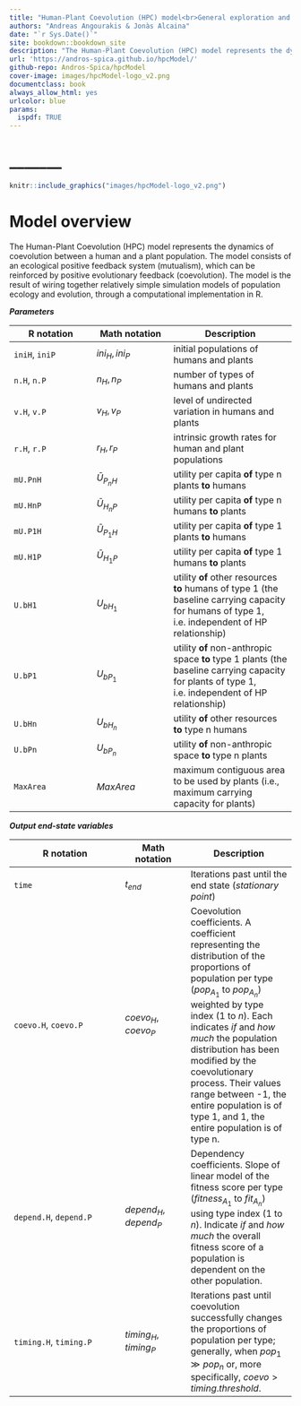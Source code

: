 ```yaml
---
title: "Human-Plant Coevolution (HPC) model<br>General exploration and parameter sensitivity analysis"
authors: "Andreas Angourakis & Jonàs Alcaina"
date: "`r Sys.Date()`"
site: bookdown::bookdown_site
description: "The Human-Plant Coevolution (HPC) model represents the dynamics of coevolution between a human and a plant population. The model consists of an ecological positive feedback system (mutualism), which can be reinforced by positive evolutionary feedback (coevolution). The model is the result of wiring together relatively simple simulation models of population ecology and evolution, through a computational implementation in R."
url: 'https://andros-spica.github.io/hpcModel/'
github-repo: Andros-Spica/hpcModel
cover-image: images/hpcModel-logo_v2.png
documentclass: book
always_allow_html: yes
urlcolor: blue
params:
  ispdf: TRUE
---
```


# _______ { - }

```r
knitr::include_graphics("images/hpcModel-logo_v2.png")
```

# Model overview { - }

The Human-Plant Coevolution (HPC) model represents the dynamics of coevolution between a human and a plant population. The model consists of an ecological positive feedback system (mutualism), which can be reinforced by positive evolutionary feedback (coevolution). The model is the result of wiring together relatively simple simulation models of population ecology and evolution, through a computational implementation in R.

\newpage

**_Parameters_**

 R notation     | Math notation | Description
 -------------- | ------------- | ---------------------
 `iniH`, `iniP` | $ini_{H},\,ini_{P}$ | initial populations of humans and plants  
 `n.H`, `n.P`   | $n_{H},\,n_{P}$ | number of types of humans and plants  
 `v.H`, `v.P`   | $v_{H},\,v_{P}$ | level of undirected variation in humans and plants  
 `r.H`, `r.P`   | $r_{H},\,r_{P}$ | intrinsic growth rates for human and plant populations  
 `mU.PnH`       | $\bar{U}_{P_{n}H}$ | utility per capita **of** type n plants **to** humans  
 `mU.HnP`       | $\bar{U}_{H_{n}P}$ | utility per capita **of** type n humans **to** plants  
 `mU.P1H`       | $\bar{U}_{P_{1}H}$ | utility per capita **of** type 1 plants **to** humans  
 `mU.H1P`       | $\bar{U}_{H_{1}P}$ | utility per capita **of** type 1 humans **to** plants  
 `U.bH1`       | $U_{bH_{1}}$ | utility **of** other resources **to** humans of type 1 (the baseline carrying capacity for humans of type 1, i.e. independent of HP relationship)  
 `U.bP1`       | $U_{bP_{1}}$ | utility **of** non-anthropic space **to** type 1 plants (the baseline carrying capacity for plants of type 1, i.e. independent of HP relationship)  
 `U.bHn`       | $U_{bH_{n}}$ | utility **of** other resources **to** type n humans  
 `U.bPn`       | $U_{bP_{n}}$ | utility **of** non-anthropic space **to** type n plants  
 `MaxArea`      | $MaxArea$ | maximum contiguous area to be used by plants (i.e., maximum carrying capacity for plants)  

\newpage

**_Output end-state variables_**

 R notation             | Math notation | Description                                               
 ---------------------- | ------------- | ---------------------
 `time`                 | $t_{end}$ | Iterations past until the end state (*stationary point*)
 `coevo.H`, `coevo.P`   | $coevo_{H},\,coevo_{P}$ | Coevolution coefficients. A coefficient representing the distribution of the proportions of population per type ($pop_{A_1}$ to $pop_{A_n}$) weighted by type index ($1$ to $n$). Each indicates *if* and *how much* the population distribution has been modified by the coevolutionary process. Their values range between -1, the entire population is of type 1, and 1, the entire population is of type n.  
 `depend.H`, `depend.P` | $depend_{H},\,depend_{P}$ | Dependency coefficients. Slope of linear model of the fitness score per type ($fitness_{A_1}$ to $fit_{A_n}$) using type index ($1$ to $n$). Indicate *if* and *how much* the overall fitness score of a population is dependent on the other population.  
 `timing.H`, `timing.P` | $timing_{H},\,timing_{P}$ | Iterations past until coevolution successfully changes the proportions of population per type; generally, when $pop_1\gg pop_n$ or, more specifically, $coevo>timing.threshold$.  

